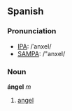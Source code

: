 ==Spanish==
===Pronunciation===
*[[w:IPA|IPA]]: /ˈanxel/
*[[w:SAMPA|SAMPA]]: /"anxel/

===Noun===
'''ángel''' ''m''

# [[angel]]